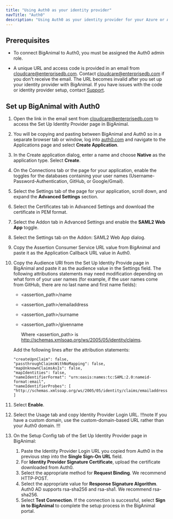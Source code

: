 ```yaml
---
title: "Using Auth0 as your identity provider"
navTitle: "Auth0"
description: "Using Auth0 as your identity provider for your Azure or AWS account"
---
```


## Prerequisites

- To connect BigAnimal to Auth0, you must be assigned the Auth0 admin role.

- A unique URL and access code is provided in an email from cloudcare@enterprisedb.com. Contact [cloudcare@enterprisedb.com](mailto:cloudcare@enterprisedb.com) if you don't receive the email. The URL becomes invalid after you set up your identity provider with BigAnimal. If you have issues with the code or identity provider setup, contact [Support](/biganimal/release/overview/support).

## Set up BigAnimal with Auth0

1. Open the link in the email sent from cloudcare@enterprisedb.com to access the Set Up Identity Provider page in BigAnimal.

1. You will be copying and pasting between BigAnimal and Auth0 so in a separate browser tab or window, log into [auth0.com](https://auth0.com/) and navigate to the Applications page and select **Create Application**.

1. In the Create application dialog, enter a name and choose **Native** as the application type. Select **Create**.
1. On the Connections tab or the page for your application, enable the toggles for the databases containing your user names (Username-Password-Authentication, GitHub, or Google/Gmail).
1. Select the Settings tab of the page for your application, scroll down, and expand the **Advanced Settings** section.
1. Select the Certificates tab in Advanced Settings and download the certificate in PEM format.
1. Select the Addon tab in Advanced Settings and enable the **SAML2 Web App** toggle. 
1. Select the Settings tab on the Addon: SAML2 Web App dialog.
1. Copy the Assertion Consumer Service URL value from BigAnimal and paste it as the Application Callback URL value in Auth0.
1. Copy the Audience URI from the Set Up Identity Provide page in BigAnimal and paste it as the audience value in the Settings field. The following attributions statements may need modification depending on what form of your user names (for example, if the user names come from GitHub, there are no last name and first name fields):

    - &lt;assertion_path>/name           
    - &lt;assertion_path>/emailaddress   
    - &lt;assertion_path>/surname                                                                               
    - &lt;assertion_path>/givenname                                                                      
   
      Where &lt;assertion_path> is http://schemas.xmlsoap.org/ws/2005/05/identity/claims.
 
   Add the following lines after the attribution statements:
   ```
   "createUpnClaim": false,
   "passthroughClaimsWithNoMapping": false,
   "mapUnknownClaimsAsIs": false,
   "mapIdentities": false,
   "nameIdentifierFormat": "urn:oasis:names:tc:SAML:2.0:nameid-format:email",
   "nameIdentifierProbes": [
   "http://schemas.xmlsoap.org/ws/2005/05/identity/claims/emailaddress"
   ]
   ```

1. Select **Enable**.
1. Select the Usage tab and copy Identity Provider Login URL. 
   !!!note
   If you have a custom domain, use the custom-domain-based URL rather than your Auth0 domain.
   !!!
1. On the Setup Config tab of the Set Up Identity Provider page in BigAnimal: 
   1. Paste the Identity Provider Login URL you copied from Auth0 in the previous step into the **Single Sign-On URL** field. 
   1. For **Identity Provider Signature Certificate**, upload the certificate downloaded from Auth0. 
   1. Select the appropriate method for **Request Binding**. We recommend HTTP-POST.
   1. Select the appropriate value for **Response Signature Algorithm**. Auth0 AD supports rsa-sha256 and rsa-sha1. We recommend rsa-sha256.
   1. Select **Test Connection**. If the connection is successful, select **Sign in to BigAnimal** to complete the setup process in the BigAnimal portal.






   